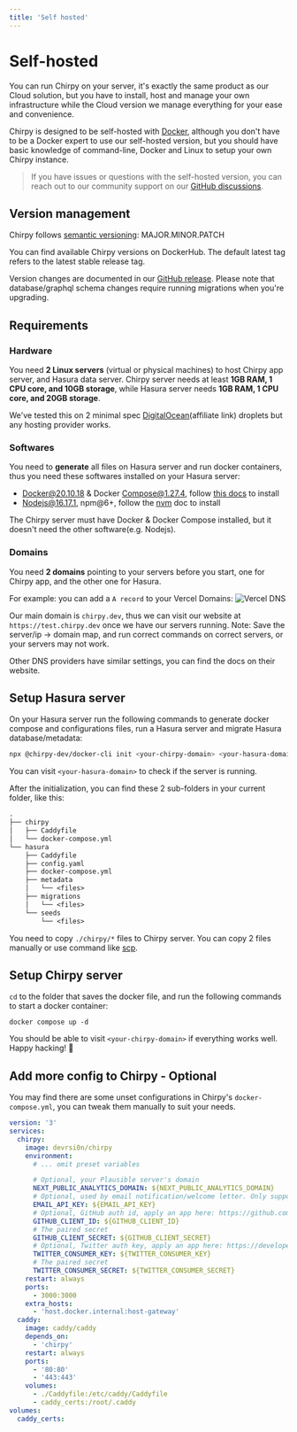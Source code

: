 ```yaml
---
title: 'Self hosted'
---
```


# Self-hosted

You can run Chirpy on your server, it's exactly the same product as our Cloud solution, but you have to install, host and manage your own infrastructure while the Cloud version we manage everything for your ease and convenience.

Chirpy is designed to be self-hosted with [Docker](https://www.docker.com/), although you don't have to be a Docker expert to use our self-hosted version, but you should have basic knowledge of command-line, Docker and Linux to setup your own Chirpy instance.

> If you have issues or questions with the self-hosted version, you can reach out to our community support on our [GitHub discussions](https://github.com/devrsi0n/chirpy/discussions).

## Version management

Chirpy follows [semantic versioning](https://semver.org/): MAJOR.MINOR.PATCH

You can find available Chirpy versions on DockerHub. The default latest tag refers to the latest stable release tag.

Version changes are documented in our [GitHub release](https://github.com/devrsi0n/chirpy/releases). Please note that database/graphql schema changes require running migrations when you're upgrading.

## Requirements

### Hardware

You need **2 Linux servers** (virtual or physical machines) to host Chirpy app server, and Hasura data server. Chirpy server needs at least **1GB RAM, 1 CPU core, and 10GB storage**, while Hasura server needs **1GB RAM, 1 CPU core, and 20GB storage**.

We've tested this on 2 minimal spec [DigitalOcean](https://m.do.co/c/92c5af253f6a)(affiliate link) droplets but any hosting provider works.

### Softwares

You need to **generate** all files on Hasura server and run docker containers, thus you need these softwares installed on your Hasura server:

- Docker@20.10.18 & Docker Compose@1.27.4, follow [this docs](https://docs.docker.com/desktop/install/linux-install/) to install
- Nodejs@16.17.1, npm@6+, follow the [nvm](https://github.com/nvm-sh/nvm#install--update-script) doc to install

The Chirpy server must have Docker & Docker Compose installed, but it doesn't need the other software(e.g. Nodejs).

### Domains

You need **2 domains** pointing to your servers before you start, one for Chirpy app, and the other one for Hasura.

For example: you can add a `A record` to your Vercel Domains:
![Vercel DNS](/images/docs/self-hosted/vercel-dns.png)

Our main domain is `chirpy.dev`, thus we can visit our website at `https://test.chirpy.dev` once we have our servers running. Note: Save the server/ip -> domain map, and run correct commands on correct servers, or your servers may not work.

Other DNS providers have similar settings, you can find the docs on their website.

## Setup Hasura server

On your Hasura server run the following commands to generate docker compose and configurations files, run a Hasura server and migrate Hasura database/metadata:

```bash
npx @chirpy-dev/docker-cli init <your-chirpy-domain> <your-hasura-domain>
```

You can visit `<your-hasura-domain>` to check if the server is running.

After the initialization, you can find these 2 sub-folders in your current folder, like this:

```txt
.
├── chirpy
│   ├── Caddyfile
│   └── docker-compose.yml
└── hasura
    ├── Caddyfile
    ├── config.yaml
    ├── docker-compose.yml
    ├── metadata
    │   └── <files>
    ├── migrations
    │   └── <files>
    └── seeds
        └── <files>
```

You need to copy `./chirpy/*` files to Chirpy server. You can copy 2 files manually or use command like [scp](https://superuser.com/questions/345347/how-to-copy-a-file-between-two-linux-machines).

## Setup Chirpy server

`cd` to the folder that saves the docker file, and run the following commands to start a docker container:

```base
docker compose up -d
```

You should be able to visit `<your-chirpy-domain>` if everything works well. Happy hacking! 🎉

## Add more config to Chirpy - Optional

You may find there are some unset configurations in Chirpy's `docker-compose.yml`, you can tweak them manually to suit your needs.

```yaml
version: '3'
services:
  chirpy:
    image: devrsi0n/chirpy
    environment:
      # ... omit preset variables

      # Optional, your Plausible server's domain
      NEXT_PUBLIC_ANALYTICS_DOMAIN: ${NEXT_PUBLIC_ANALYTICS_DOMAIN}
      # Optional, used by email notification/welcome letter. Only support sendinblue.com currently. PRs welcome!
      EMAIL_API_KEY: ${EMAIL_API_KEY}
      # Optional, GitHub auth id, apply an app here: https://github.com/settings/apps/new
      GITHUB_CLIENT_ID: ${GITHUB_CLIENT_ID}
      # The paired secret
      GITHUB_CLIENT_SECRET: ${GITHUB_CLIENT_SECRET}
      # Optional, Twitter auth key, apply an app here: https://developer.twitter.com/en/portal/apps/new
      TWITTER_CONSUMER_KEY: ${TWITTER_CONSUMER_KEY}
      # The paired secret
      TWITTER_CONSUMER_SECRET: ${TWITTER_CONSUMER_SECRET}
    restart: always
    ports:
      - 3000:3000
    extra_hosts:
      - 'host.docker.internal:host-gateway'
  caddy:
    image: caddy/caddy
    depends_on:
      - 'chirpy'
    restart: always
    ports:
      - '80:80'
      - '443:443'
    volumes:
      - ./Caddyfile:/etc/caddy/Caddyfile
      - caddy_certs:/root/.caddy
volumes:
  caddy_certs:
```
